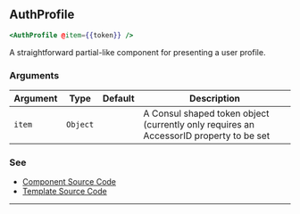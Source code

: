 ## AuthProfile

```handlebars
<AuthProfile @item={{token}} />
```

A straightforward partial-like component for presenting a user profile.

### Arguments

| Argument | Type | Default | Description |
| --- | --- | --- | --- |
| `item` | `Object` | | A Consul shaped token object (currently only requires an AccessorID property to be set |

### See

- [Component Source Code](./index.js)
- [Template Source Code](./index.hbs)

---
